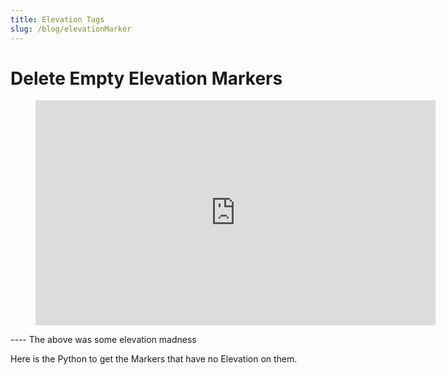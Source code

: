```yaml
---
title: Elevation Tags
slug: /blog/elevationMarker
---
```


# Delete Empty Elevation Markers

<figure class="video_container">
  <iframe title="vimeo-player" src="https://player.vimeo.com/video/123620912?h=69a74b37ea" width="640" height="360" frameborder="0" allowfullscreen></iframe>
</figure>
----
 The above was some elevation madness

 Here is the Python to get the Markers that have no Elevation on them.

 <script src="https://gist.github.com/jrandersen/289930fd823bde3ac0c3316fa2338631.js"></script>